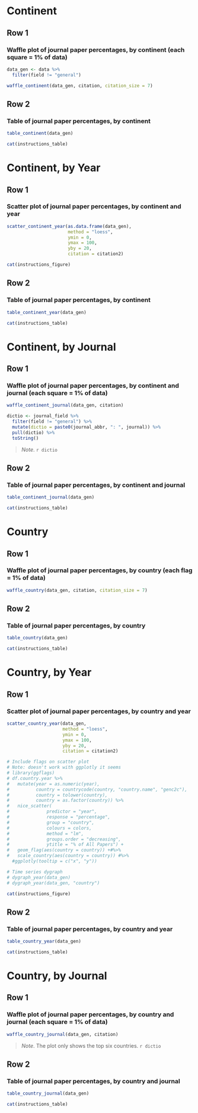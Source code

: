# Continent {data-navmenu="Psychology and Economics"}

## Row 1 {data-height=600}

### Waffle plot of journal paper percentages, by continent (each square = 1% of data)

```r
data_gen <- data %>% 
  filter(field != "general")

waffle_continent(data_gen, citation, citation_size = 7)

```

## Row 2 {data-height=600}

### Table of journal paper percentages, by continent {data-width=1000}

```r
table_continent(data_gen)

```

```r
cat(instructions_table)
```

# Continent, by Year {data-navmenu="Psychology and Economics"}

## Row 1 {data-height=700}

### Scatter plot of journal paper percentages, by continent and year {data-width=1460}

```r
scatter_continent_year(as.data.frame(data_gen), 
                       method = "loess",
                       ymin = 0,
                       ymax = 100,
                       yby = 20,
                       citation = citation2)

```

```r
cat(instructions_figure)
```

## Row 2 {data-height=600}

### Table of journal paper percentages, by continent {data-width=1000}

```r
table_continent_year(data_gen)

```

```r
cat(instructions_table)
```

# Continent, by Journal {data-navmenu="Psychology and Economics"}

## Row 1 {data-height=1000}

### Waffle plot of journal paper percentages, by continent and journal (each square = 1% of data)

```r
waffle_continent_journal(data_gen, citation)

dictio <- journal_field %>% 
  filter(field != "general") %>% 
  mutate(dictio = paste0(journal_abbr, ": ", journal)) %>% 
  pull(dictio) %>% 
  toString()
```

> *Note*. `r dictio`

## Row 2 {data-width=800}

### Table of journal paper percentages, by continent and journal {data-width=1000}

```r
table_continent_journal(data_gen)

```

```r
cat(instructions_table)
```

# Country {data-navmenu="Psychology and Economics"}

## Row 1 {data-height=700}

### Waffle plot of journal paper percentages, by country (each flag = 1% of data)

```r
waffle_country(data_gen, citation, citation_size = 7)

```

## Row 2 {data-height=650}

### Table of journal paper percentages, by country {data-width=1000}

```r
table_country(data_gen)

```

```r
cat(instructions_table)
```

# Country, by Year {data-navmenu="Psychology and Economics"}

## Row 1 {data-height=700}

### Scatter plot of journal paper percentages, by country and year {data-width=1460}

```r
scatter_country_year(data_gen,
                     method = "loess",
                     ymin = 0,
                     ymax = 100,
                     yby = 20,
                     citation = citation2)

# Include flags on scatter plot
# Note: doesn't work with ggplotly it seems
# library(ggflags)
# df.country.year %>%
#   mutate(year = as.numeric(year),
#          country = countrycode(country, "country.name", "genc2c"),
#          country = tolower(country),
#          country = as.factor(country)) %>%
#   nice_scatter(
#              predictor = "year",
#              response = "percentage",
#              group = "country",
#              colours = colors,
#              method = "lm",
#              groups.order = "decreasing",
#              ytitle = "% of All Papers") + 
#   geom_flag(aes(country = country)) +#%>%
#   scale_country(aes(country = country)) #%>%
  #ggplotly(tooltip = c("x", "y"))

# Time series dygraph 
# dygraph_year(data_gen)
# dygraph_year(data_gen, "country")

```

```r
cat(instructions_figure)
```

## Row 2 {data-height=650}

### Table of journal paper percentages, by country and year {data-width=1000}

```r
table_country_year(data_gen)

```

```r
cat(instructions_table)
```

# Country, by Journal {data-navmenu="Psychology and Economics"}

## Row 1 {data-height=680}

### Waffle plot of journal paper percentages, by country and journal (each square = 1% of data) {data-height=680}

```r
waffle_country_journal(data_gen, citation)

```

> *Note*. The plot only shows the top six countries. `r dictio`

## Row 2 {data-height=680}

### Table of journal paper percentages, by country and journal {data-width=1000}

```r
table_country_journal(data_gen)

```

```r
cat(instructions_table)
```
